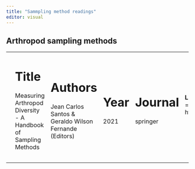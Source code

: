 ```yaml
---
title: "Sammpling method readings"
editor: visual
---
```


## Arthropod sampling methods

+---+----------------------------------------------------------------+--------------------------------------------------------+------------+---------------+----------------------------------------------------------------------------------------------------------+
|   | # **Title**                                                    | # **Authors**                                          | # **Year** | # **Journal** | **Link** \| ===========================================+ https://doi.org/10.1007/978-3-030-53226-0 \| \| |
|   |                                                                |                                                        |            |               |                                                                                                          |
|   | Measuring Arthropod Diversity - A Handbook of Sampling Methods | Jean Carlos Santos & Geraldo Wilson Fernande (Editors) | 2021       | springer      |                                                                                                          |
+---+----------------------------------------------------------------+--------------------------------------------------------+------------+---------------+----------------------------------------------------------------------------------------------------------+
|   |                                                                |                                                        |            |               |                                                                                                          |
+---+----------------------------------------------------------------+--------------------------------------------------------+------------+---------------+----------------------------------------------------------------------------------------------------------+
|   |                                                                |                                                        |            |               |                                                                                                          |
+---+----------------------------------------------------------------+--------------------------------------------------------+------------+---------------+----------------------------------------------------------------------------------------------------------+
